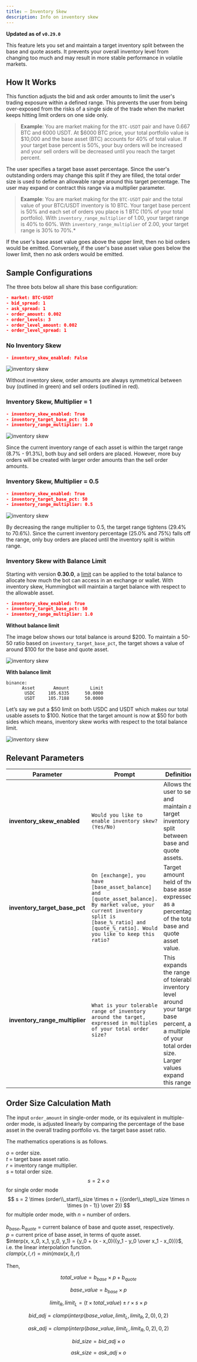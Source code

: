 ```yaml
---
title: — Inventory Skew
description: Info on inventory skew
---
```


**Updated as of `v0.29.0`**

This feature lets you set and maintain a target inventory split between the base and quote assets. It prevents your overall inventory level from changing too much and may result in more stable performance in volatile markets.

## How It Works

This function adjusts the bid and ask order amounts to limit the user's trading exposure within a defined range. This prevents the user from being over-exposed from the risks of a single side of the trade when the market keeps hitting limit orders on one side only.

> **Example**: You are market making for the `BTC-USDT` pair and have 0.667 BTC and 6000 USDT. At $6000 BTC price, your total portfolio value is $10,000 and the base asset (BTC) accounts for 40% of total value. If your target base percent is 50%, your buy orders will be increased and your sell orders will be decreased until you reach the target percent.

The user specifies a target base asset percentage. Since the user's outstanding orders may change this split if they are filled, the total order size is used to define an allowable range around this target percentage. The user may expand or contract this range via a multiplier parameter.

> **Example**: You are market making for the `BTC-USDT` pair and the total value of your BTC/USDT inventory is 10 BTC. Your target base percent is 50% and each set of orders you place is 1 BTC (10% of your total portfolio). With `inventory_range_multiplier` of 1.00, your target range is 40% to 60%. With `inventory_range_multiplier` of 2.00, your target range is 30% to 70%.\*

If the user's base asset value goes above the upper limit, then no bid orders would be emitted. Conversely, if the user's base asset value goes below the lower limit, then no ask orders would be emitted.

## Sample Configurations

The three bots below all share this base configuration:

```json
- market: BTC-USDT
- bid_spread: 1
- ask_spread: 1
- order_amount: 0.002
- order_levels: 3
- order_level_amount: 0.002
- order_level_spread: 1
```

### No Inventory Skew

```json
- inventory_skew_enabled: False
```

![inventory skew](no-inventory-skew.png)

Without inventory skew, order amounts are always symmetrical between buy (outlined in green) and sell orders (outlined in red).

### Inventory Skew, Multiplier = 1

```json
- inventory_skew_enabled: True
- inventory_target_base_pct: 50
- inventory_range_multiplier: 1.0
```

![inventory skew](skew-with-multiplier-1.png)

Since the current inventory range of each asset is within the target range (8.7% - 91.3%), both buy and sell orders are placed. However, more buy orders will be created with larger order amounts than the sell order amounts.

### Inventory Skew, Multiplier = 0.5

```json
- inventory_skew_enabled: True
- inventory_target_base_pct: 50
- inventory_range_multiplier: 0.5
```

![inventory skew](skew-with-multiplier-0.5.png)

By decreasing the range multiplier to 0.5, the target range tightens (29.4% to 70.6%). Since the current inventory percentage (25.0% and 75%) falls off the range, only buy orders are placed until the inventory split is within range.

### Inventory Skew with Balance Limit

Starting with version **0.30.0**, a [limit](https://docs.hummingbot.io/operation/commands/balance/#balance-limit-exchange-asset-amount) can be applied to the total balance to allocate how much the bot can access in an exchange or wallet. With inventory skew, Hummingbot will maintain a target balance with respect to the allowable asset.

```json
- inventory_skew_enabled: True
- inventory_target_base_pct: 50
- inventory_range_multiplier: 1.0
```

**Without balance limit**

The image below shows our total balance is around $200. To maintain a 50-50 ratio based on `inventory_target_base_pct`, the target shows a value of around $100 for the base and quote asset.

![inventory skew](skew_without_limit.png)

**With balance limit**

```
binance:
      Asset       Amount        Limit
       USDC     105.6335      50.0000
       USDT     105.7188      50.0000
```

Let’s say we put a $50 limit on both USDC and USDT which makes our total usable assets to $100. Notice that the target amount is now at \$50 for both sides which means, inventory skew works with respect to the total balance limit.

![inventory skew](skew_with_limit.png)

## Relevant Parameters

| Parameter                      | Prompt                                                                                                                                                                                            | Definition                                                                                                                                                    |
| ------------------------------ | ------------------------------------------------------------------------------------------------------------------------------------------------------------------------------------------------- | ------------------------------------------------------------------------------------------------------------------------------------------------------------- |
| **inventory_skew_enabled**     | `Would you like to enable inventory skew? (Yes/No)`                                                                                                                                               | Allows the user to set and maintain a target inventory split between base and quote assets.                                                                   |
| **inventory_target_base_pct**  | `On [exchange], you have [base_asset_balance] and [quote_asset_balance]. By market value, your current inventory split is [base_%_ratio] and [quote_%_ratio]. Would you like to keep this ratio?` | Target amount held of the base asset, expressed as a percentage of the total base and quote asset value.                                                      |
| **inventory_range_multiplier** | `What is your tolerable range of inventory around the target, expressed in multiples of your total order size?`                                                                                   | This expands the range of tolerable inventory level around your target base percent, as a multiple of your total order size. Larger values expand this range. |

## Order Size Calculation Math

The input `order_amount` in single-order mode, or its equivalent in multiple-order mode, is adjusted linearly by comparing the percentage of the base asset in the overall trading portfolio vs. the target base asset ratio.

The mathematics operations is as follows.

$o$ = order size.<br/>
$t$ = target base asset ratio.<br />
$r$ = inventory range multiplier.<br />
$s$ = total order size.<br />
$$ s = 2 \times o$$ for single order mode
$$ s = 2 \times (order\\_start\\_size \times n + {{order\\_step\\_size \times n \times (n - 1)} \over 2}) $$ for multiple order mode, with $n$ = number of orders.<br/><br/>
$b_{base}, b_{quote}$ = current balance of base and quote asset, respectively.<br />
$p$ = current price of base asset, in terms of quote asset. <br/>
$interp(x, x_0, x_1, y_0, y_1) = {y_0 + (x - x_0)({y_1 - y_0 \over x_1 - x_0})}$, i.e. the linear interpolation function.<br/>
$clamp(x, l, r) = min(max(x, l), r)$<br/><br/>
Then,<br/>

$$total\_value=b_{base} \times p + b_{quote}$$

$$base\_value=b_{base} \times p $$

$$limit_{R}, limit_{L} = (t \times total\_value) \pm r \times s \times p $$

$$bid\_adj=clamp(interp(base\_value, limit_{L}, limit_{R}, 2, 0), 0, 2)$$

$$ask\_adj=clamp(interp(base\_value, limit_{L}, limit_{R}, 0, 2), 0, 2)$$

$$bid\_size=bid\_adj \times o$$

$$ask\_size=ask\_adj \times o$$
